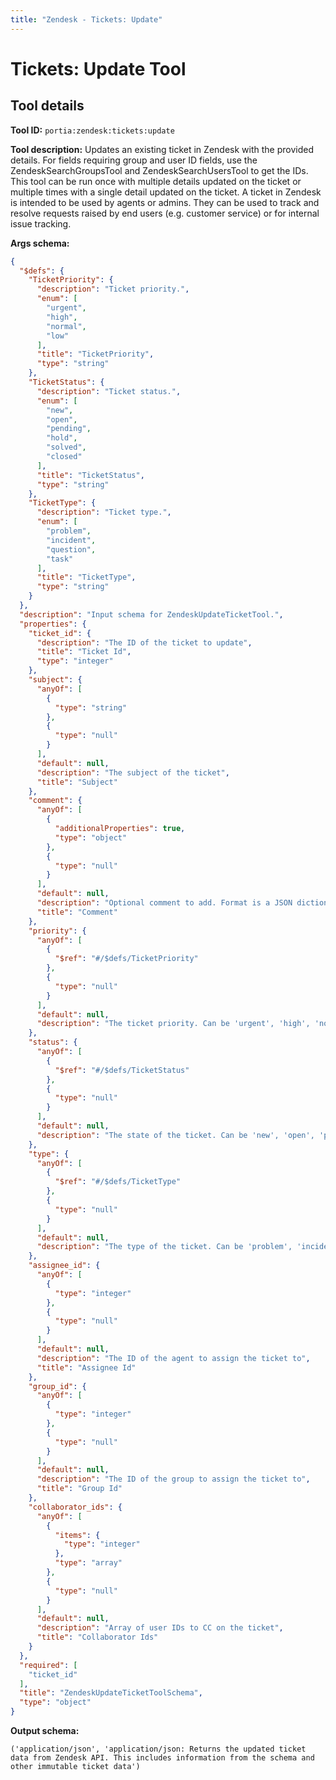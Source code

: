 ```yaml
---
title: "Zendesk - Tickets: Update"
---
```

<!-- WARNING: This file is auto-generated by generate_tool_docs.py. Do not edit manually. -->


# Tickets: Update Tool

<Intro />

## Tool details
**Tool ID:** `portia:zendesk:tickets:update`

**Tool description:** Updates an existing ticket in Zendesk with the provided details. For fields requiring group and user ID fields, use the ZendeskSearchGroupsTool and ZendeskSearchUsersTool to get the IDs. This tool can be run once with multiple details updated on the ticket or multiple times with a single detail updated on the ticket. A ticket in Zendesk is intended to be used by agents or admins. They can be used to track and resolve requests raised by end users (e.g. customer service) or for internal issue tracking. 

**Args schema:**
```json
{
  "$defs": {
    "TicketPriority": {
      "description": "Ticket priority.",
      "enum": [
        "urgent",
        "high",
        "normal",
        "low"
      ],
      "title": "TicketPriority",
      "type": "string"
    },
    "TicketStatus": {
      "description": "Ticket status.",
      "enum": [
        "new",
        "open",
        "pending",
        "hold",
        "solved",
        "closed"
      ],
      "title": "TicketStatus",
      "type": "string"
    },
    "TicketType": {
      "description": "Ticket type.",
      "enum": [
        "problem",
        "incident",
        "question",
        "task"
      ],
      "title": "TicketType",
      "type": "string"
    }
  },
  "description": "Input schema for ZendeskUpdateTicketTool.",
  "properties": {
    "ticket_id": {
      "description": "The ID of the ticket to update",
      "title": "Ticket Id",
      "type": "integer"
    },
    "subject": {
      "anyOf": [
        {
          "type": "string"
        },
        {
          "type": "null"
        }
      ],
      "default": null,
      "description": "The subject of the ticket",
      "title": "Subject"
    },
    "comment": {
      "anyOf": [
        {
          "additionalProperties": true,
          "type": "object"
        },
        {
          "type": "null"
        }
      ],
      "default": null,
      "description": "Optional comment to add. Format is a JSON dictionary with keys 'body' and 'public' - e.g. {'body': 'comment text', 'public': true/false}",
      "title": "Comment"
    },
    "priority": {
      "anyOf": [
        {
          "$ref": "#/$defs/TicketPriority"
        },
        {
          "type": "null"
        }
      ],
      "default": null,
      "description": "The ticket priority. Can be 'urgent', 'high', 'normal', or 'low'"
    },
    "status": {
      "anyOf": [
        {
          "$ref": "#/$defs/TicketStatus"
        },
        {
          "type": "null"
        }
      ],
      "default": null,
      "description": "The state of the ticket. Can be 'new', 'open', 'pending', 'hold', 'solved', or 'closed'"
    },
    "type": {
      "anyOf": [
        {
          "$ref": "#/$defs/TicketType"
        },
        {
          "type": "null"
        }
      ],
      "default": null,
      "description": "The type of the ticket. Can be 'problem', 'incident', 'question', or 'task'"
    },
    "assignee_id": {
      "anyOf": [
        {
          "type": "integer"
        },
        {
          "type": "null"
        }
      ],
      "default": null,
      "description": "The ID of the agent to assign the ticket to",
      "title": "Assignee Id"
    },
    "group_id": {
      "anyOf": [
        {
          "type": "integer"
        },
        {
          "type": "null"
        }
      ],
      "default": null,
      "description": "The ID of the group to assign the ticket to",
      "title": "Group Id"
    },
    "collaborator_ids": {
      "anyOf": [
        {
          "items": {
            "type": "integer"
          },
          "type": "array"
        },
        {
          "type": "null"
        }
      ],
      "default": null,
      "description": "Array of user IDs to CC on the ticket",
      "title": "Collaborator Ids"
    }
  },
  "required": [
    "ticket_id"
  ],
  "title": "ZendeskUpdateTicketToolSchema",
  "type": "object"
}
```

**Output schema:**
```
('application/json', 'application/json: Returns the updated ticket data from Zendesk API. This includes information from the schema and other immutable ticket data')
```
